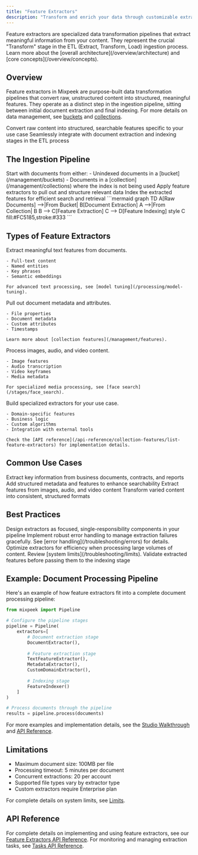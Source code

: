 ```yaml
---
title: "Feature Extractors"
description: "Transform and enrich your data through customizable extraction pipelines"
---
```


<Note>
  Feature extractors are specialized data transformation pipelines that extract meaningful information from your content. They represent the crucial "Transform" stage in the ETL (Extract, Transform, Load) ingestion process. Learn more about the [overall architecture](/overview/architecture) and [core concepts](/overview/concepts).
</Note>

## Overview

Feature extractors in Mixpeek are purpose-built data transformation pipelines that convert raw, unstructured content into structured, meaningful features. They operate as a distinct step in the ingestion pipeline, sitting between initial document extraction and final indexing. For more details on data management, see [buckets](/management/buckets) and [collections](/management/collections).

<CardGroup cols={2}>
  <Card title="Transformation Focus" icon="wand-magic-sparkles">
    Convert raw content into structured, searchable features specific to your use case
  </Card>
  
  <Card title="Pipeline Integration" icon="diagram-project">
    Seamlessly integrate with document extraction and indexing stages in the ETL process
  </Card>
</CardGroup>

## The Ingestion Pipeline

<Steps>
  <Step title="Extract (E)">
    Start with documents from either:
    - Unindexed documents in a [bucket](/management/buckets)
    - Documents in a [collection](/management/collections) where the index is not being used
  </Step>
  <Step title="Transform (T)">
    Apply feature extractors to pull out and structure relevant data
  </Step>
  <Step title="Load (L)">
    Index the extracted features for efficient search and retrieval
  </Step>
</Steps>

<Frame>
  ```mermaid
  graph TD
    A[Raw Documents] -->|From Bucket| B[Document Extraction]
    A -->|From Collection| B
    B --> C[Feature Extraction]
    C --> D[Feature Indexing]
    style C fill:#FC5185,stroke:#333
  ```
</Frame>

## Types of Feature Extractors

<AccordionGroup>
  <Accordion title="Text Extractors" icon="font">
    Extract meaningful text features from documents.
    
    - Full-text content
    - Named entities
    - Key phrases
    - Semantic embeddings
    
    For advanced text processing, see [model tuning](/processing/model-tuning).
  </Accordion>

  <Accordion title="Metadata Extractors" icon="tags">
    Pull out document metadata and attributes.
    
    - File properties
    - Document metadata
    - Custom attributes
    - Timestamps
    
    Learn more about [collection features](/management/features).
  </Accordion>

  <Accordion title="Media Extractors" icon="photo-film">
    Process images, audio, and video content.
    
    - Image features
    - Audio transcription
    - Video keyframes
    - Media metadata
    
    For specialized media processing, see [face search](/stages/face_search).
  </Accordion>

  <Accordion title="Custom Extractors" icon="code">
    Build specialized extractors for your use case.
    
    - Domain-specific features
    - Business logic
    - Custom algorithms
    - Integration with external tools
    
    Check the [API reference](/api-reference/collection-features/list-feature-extractors) for implementation details.
  </Accordion>
</AccordionGroup>

## Common Use Cases

<CardGroup cols={2}>
  <Card title="Document Analysis" icon="file-lines">
    Extract key information from business documents, contracts, and reports
  </Card>
  
  <Card title="Content Enrichment" icon="sparkles">
    Add structured metadata and features to enhance searchability
  </Card>

  <Card title="Media Processing" icon="images">
    Extract features from images, audio, and video content
  </Card>
  
  <Card title="Data Standardization" icon="arrows-to-dot">
    Transform varied content into consistent, structured formats
  </Card>
</CardGroup>

## Best Practices

<CardGroup cols={2}>
  <Card title="Pipeline Design" icon="sitemap">
    Design extractors as focused, single-responsibility components in your pipeline
  </Card>
  
  <Card title="Error Handling" icon="triangle-exclamation">
    Implement robust error handling to manage extraction failures gracefully. See [error handling](/troubleshooting/errors) for details.
  </Card>

  <Card title="Performance" icon="gauge-high">
    Optimize extractors for efficiency when processing large volumes of content. Review [system limits](/troubleshooting/limits).
  </Card>
  
  <Card title="Validation" icon="check-double">
    Validate extracted features before passing them to the indexing stage
  </Card>
</CardGroup>

## Example: Document Processing Pipeline

Here's an example of how feature extractors fit into a complete document processing pipeline:

```python
from mixpeek import Pipeline

# Configure the pipeline stages
pipeline = Pipeline(
    extractors=[
        # Document extraction stage
        DocumentExtractor(),
        
        # Feature extraction stage
        TextFeatureExtractor(),
        MetadataExtractor(),
        CustomDomainExtractor(),
        
        # Indexing stage
        FeatureIndexer()
    ]
)

# Process documents through the pipeline
results = pipeline.process(documents)
```

For more examples and implementation details, see the [Studio Walkthrough](/studio) and [API Reference](/api-reference).

## Limitations

- Maximum document size: 100MB per file
- Processing timeout: 5 minutes per document
- Concurrent extractions: 20 per account
- Supported file types vary by extractor type
- Custom extractors require Enterprise plan

For complete details on system limits, see [Limits](/troubleshooting/limits).

## API Reference

For complete details on implementing and using feature extractors, see our [Feature Extractors API Reference](/api-reference/collection-features/list-feature-extractors). For monitoring and managing extraction tasks, see [Tasks API Reference](/api-reference/tasks/get-task-information). 